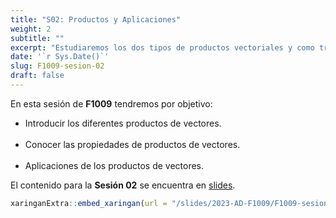 ```yaml
---
title: "S02: Productos y Aplicaciones"
weight: 2
subtitle: ""
excerpt: "Estudiaremos los dos tipos de productos vectoriales y como trabajar conceptos físicos a partir de estos"
date: '`r Sys.Date()`'
slug: F1009-sesion-02
draft: false
---
```


En esta sesión de __F1009__ tendremos por objetivo:

 * Introducir los diferentes productos de vectores. <br/> <br/>
 * Conocer las propiedades de productos de vectores. <br/> <br/>
 * Aplicaciones de los productos de vectores.
 
El contenido para la **Sesión 02** se encuentra en [slides](/slides/2023-AD-F1009/F1009-sesion-02).

```r
xaringanExtra::embed_xaringan(url = "/slides/2023-AD-F1009/F1009-sesion-02", ratio = "4:3")
```